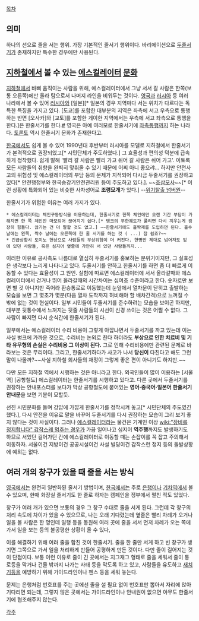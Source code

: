 [[목차]]
== 의미 ==
하나의 선으로 줄을 서는 행위. 가장 기본적인 줄서기 행위이다.
바리에이션으로 [[두줄서기]]가 존재하지만 특수한 경우에만 사용된다.

== [[지하철]]에서 볼 수 있는 [[에스컬레이터]] [[문화]] ==
[[지하철]]에서 바삐 움직이는 사람을 위해, 에스컬레이터에서 그냥 서서 갈 사람은 한쪽(보통 오른쪽)에만 올라 탐으로서 나머지 라인을 비워두는 것이다. [[영국]]과 [[러시아]] 등 여러 나라에서 볼 수 있어 [[러시아]]와 [일본][* 일본의 경우 지역마다 서는 위치가 다르다는 독특한 특징을 가지고 있다. [도쿄]를 포함한 대부분의 지역은 좌측에 서고 우측으로 통행하는 반면 [오사카]와 [교토]를 포함한 게이한 지역에서는 우측에 서고 좌측으로 통행을 한다.]은 한줄서기를 한다.[http://engl.mosmetro.ru/pages/page_0.php?id_page=79 #] 영국은 아예 여러모로 한줄서기에 [[좌측통행]]까지 하는 나라다. [[토론토]] 역시 한줄서기 문화가 존재한다고.

[[한국]]에서도 쉽게 볼 수 있어 1990년대 후반부터 러시아를 모델로 지하철에서 한줄서기가 본격적으로 권장되었고[* 시민단체가 주도하였다.] 그 효율성과 편의성 덕분에 급속하게 정착했다. 쉽게 말해 '빨리 갈 사람은 빨리 가고 쉬어 갈 사람은 쉬어 가고'. 이토록 모든 사람들의 취향을 완벽히 맞춰줄 수 있기 때문에 어찌 아니 좋으랴... 하지만 안전사고의 위험성 및 에스컬레이터의 부담 등의 문제가 지적되어 다시금 두줄서기를 권장하고 있다[* 안전행정부와 한국승강기안전관리원 등이 주도하고 있다.]. ~~[[조삼모사]]~~[* 이런 상황에 특화되어 있는 비슷한 사자성어로 '''조령모개'''가 있다.] --[[위기탈출 넘버원]]--

한줄서기가 위험한 이유는 여러 가지가 있다.
 * 에스컬레이터는 체인구동방식을 이용하는데, 한줄서기로 한쪽 체인에만 오랜 기간 부담이 가해지면 한 쪽 체인만 마모되어 끊어지기 쉽다.[* 탱크의 무한궤도가 풀리면 다시 끼우는게 굉장히 힘들다. 끊기는 건 더 말할 것도 없고.] ~~한줄서기에도 홀짝제를 도입하면 된다. 홀수날에는 왼쪽, 짝수 날에는 오른쪽에 한 줄 서기를 하는 것 ( ...) 참 쉽죠?~~ 
 * 긴급상황시 도미노 현상으로 사람들의 부상위험이 더 커진다. 한명만 제대로 넘어져도 밑에 있던 사람들, 혹은 심지어 옆줄에 가만히 서 있던 사람들까지...

이러한 이유로 공사측도 나름대로 열심히 두줄서기를 홍보하는 분위기이지만, 그 실효성은 생각보다 느리게 나타나고 있다. 두줄서기를 안하고 한줄서기를 하면 좀 더 빠르게 이동할 수 있다는 효율성이 그 원인. 실험에 따르면 에스컬레이터에 서서 올라갈때와 에스컬레이터에서 걷거나 뛰어 올라갈때의 시간차이는 십여초 수준이라고 한다. 숫자로만 보면 별 것 아니지만 죽어라 환승통로로 이동했는데 눈앞에서 열차문이 닫히고 출발하는 모습을 보면 그 몇초가 몇분(다음 열차 도착까지 허비해야 할 배차간격)으로 느껴질 수 밖에 없는 것이 현실이다. 일부 시민들이 두줄서기를 준수하려는 모습을 보이곤 하지만, 대부분 뒷통수에서 느껴지는 뒷줄 사람들의 시선이 신경 쓰이는 것은 어쩔 수 없다. 그 사람이 빠지면 다시 순식간에 한줄서기가 된다.

일부에서는 에스컬레이터 수리 비용이 그렇게 아깝냐면서 두줄서기를 까고 있는데 이는 사실 병크에 가까운 것으로, 수리비는 논외로 친다 하더라도 '''부상으로 인한 치료비 및 기타 유무형의 손실은 수리비용 그 이상이 된다.''' 그로 인해 수리비용에만 관련된 문제로 바라보는 것은 무리이다. 그리고, 한줄서기하다가 사고가 나서 '''당신이''' 다친다고 해도 그런 말이 나올까?~~사실 지하철 회사들의 재정이 그렇게 좋은 편이 아니기도 하지만.~~

다만 모든 지하철 역에서 시행하는 것은 아니라고 한다. 외국인들이 많이 이용하는 [서울역] [공항철도] 에스컬레이터는 한줄서기를 시행하고 있다고. 다른 곳에서 두줄서기를 권장하는 안내포스터를 보다가 막상 공항철도에 붙어있는 '''영어·중국어·일본어 한줄서기 안내문'''을 보면 기분이 묘할듯.

선진 시민문화를 들며 강압에 가깝게 한줄서기를 정착시켜 놓고[* 시민단체의 주도였긴 했다.], 다시 안전을 이유로 말을 바꾸어 두줄서기를 다시 권장하는 모습이 그리 보기 좋지 않다는 것이 사실이다. 그러나 [[에스컬레이터]]라는 물건은 기계인 이상 [[wiki:"장비를 정지합니다" 갑작스레 멈추는 경우]]가 가끔 일어나고 심지어 '''역주행'''까지도 발생하기도 하므로 서있던 걸어가던 간에 에스컬레이터로 이동할 때는 손잡이를 꼭 잡고 주의해서 이동하자. 서울이건 지방이건 공공시설이건 사설 빌딩이건 갑작스런 정지 등의 돌발상황에 예외는 없다.

== 여러 개의 창구가 있을 때 줄을 서는 방식 == 
[[영국]]에서는 완전히 일반화된 줄서기 방법이며, [[한국]]에서는 주로 [[은행]]이나 [[기차]]역에서 볼 수 있으며, 한때 화장실 줄서기도 한 줄로 하자는 캠페인을 정부에서 펼친 적도 있었다.

창구가 여러 개가 있으면 보통의 경우 그 창구 수대로 줄을 서게 된다. 그런데 각 창구의 처리 속도에 차이가 있을 수 있으므로, 나는 오래 기다렸는데 옆줄은 빨리 차례가 오거나 일을 볼 사람은 한 명인데 일행 등을 동원해 여러 곳에 줄을 서서 먼저 차례가 오는 쪽에 가서 일을 보는 등의 불공평한 상황이 올 수 있다, 

이를 해결하기 위해 여러 줄을 합친 것이 한줄서기. 줄을 한 줄만 서게 하고 빈 창구가 생기면 그쪽으로 가서 일을 처리하게 만들어 공평하게 만든 것이다. 다만 줄이 길어지는 것이 단점이다. 보통 이런 이유로 줄이 긴 곳에서는 지그재그 형태로 줄을 세워서 줄이 통로등을 막거나 건물 밖까지 나가는 사태 등을 막도록 하고 있고, 사람들을 유도하고 [[새치기]]등을 예방하기 위해 가이드라인이나 펜스 등을 세워 놓는다.
 
문제는 은행처럼 번호표를 주는 곳에선 줄을 설 필요 없이 번호표만 뽑아서 자리에 앉아 기다리면 되는데, 그렇지 않은 곳에서는 가이드라인이나 안내원이 없으면 아무도 한줄서기에 협조해주지 않는다.

[[각주]]
